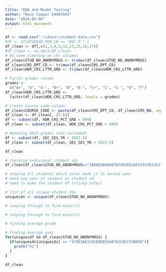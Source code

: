 ```yaml
---
title: "EDA and Model Testing"
author: "Ross Cooper 54907605"
date: "2024-05-06"
output: html_document
---
```


```r
df <- read.csv(".\\data\\student-data.csv")
#df <- df[df$DEGR_PGM_CD == "BSC-O ",]
df_clean <- df[,c(1,3,4,5,12,13,15,16,17)]
#df_clean <- na.omit(df_clean)
# Do some cleaning on chr columns
df_clean$STUD_NO_ANONYMOUS <- trimws(df_clean$STUD_NO_ANONYMOUS)
df_clean$CRS_DPT_CD <- trimws(df_clean$CRS_DPT_CD)
df_clean$HDR_CRS_LTTR_GRD <- trimws(df_clean$HDR_CRS_LTTR_GRD)

# Factor grades column
grades <-
  c("A+", "A", "A-", "B+", "B", "B-", "C+", "C", "C-", "D", "F")
df_clean$HDR_CRS_LTTR_GRD <-
  factor(df_clean$HDR_CRS_LTTR_GRD, levels = grades)

# Create course code column
df_clean$COURSE_CODE <- paste(df_clean$CRS_DPT_CD, df_clean$CRS_NO, sep = ".")
df_clean <- df_clean[,-(5:6)]
df <- subset(df, HDR_CRS_PCT_GRD < 999)
df_clean <- subset(df_clean, HDR_CRS_PCT_GRD < 999)

# Removing 2023 grades (not included)
df <- subset(df, SEC_SES_YR < 2022.5)
df_clean <- subset(df_clean, SEC_SES_YR < 2022.5)

df_clean

```

```r
# checking individual student ids
df_clean[df_clean$STUD_NO_ANONYMOUS=="18AAED88A88707993EE1AF22933D1CE3",]

```

```r
# showing all students which never made it to second year
# need avg year of student on student id
# need to make the student df (sticky notes)

# list of all unique student IDs
uniqueids <- unique(df_clean$STUD_NO_ANONYMOUS)

# looping through to find major(s)

# looping through to find minor(s)

# finding average grade

# finding average year
for(uniqueidf in df_clean$STUD_NO_ANONYMOUS) {
  if(uniqueids[uniqueids] == "470D1AA1C0CD8D85EA8762C8CCF4B85D"){
    print("hi")
  }
}

df_clean
```

